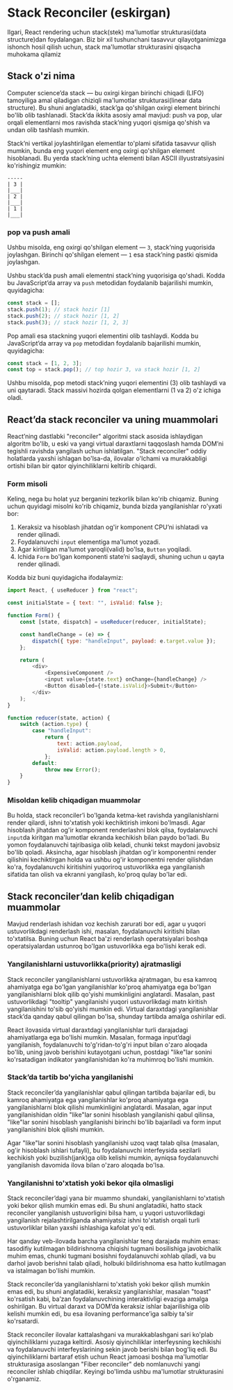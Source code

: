 # Stack Reconciler (eskirgan)

Ilgari, React rendering uchun stack(stek) ma'lumotlar strukturasi(data structure)dan foydalangan. Biz bir xil tushunchani tasavvur qilayotganimizga ishonch hosil qilish uchun, stack ma'lumotlar strukturasini qisqacha muhokama qilamiz

## Stack o'zi nima

Computer science’da stack — bu oxirgi kirgan birinchi chiqadi (LIFO) tamoyiliga amal qiladigan chiziqli ma'lumotlar strukturasi(linear data structure). Bu shuni anglatadiki, stack’ga qo'shilgan oxirgi element birinchi bo'lib olib tashlanadi. Stack’da ikkita asosiy amal mavjud: push va pop, ular orqali elementlarni mos ravishda stack’ning yuqori qismiga qo'shish va undan olib tashlash mumkin.

Stack’ni vertikal joylashtirilgan elementlar to'plami sifatida tasavvur qilish mumkin, bunda eng yuqori element eng oxirgi qo'shilgan element hisoblanadi. Bu yerda stack’ning uchta elementi bilan ASCII illyustratsiyasini ko'rishingiz mumkin:
``` mdx copy
-----
| 3 |
|___|
| 2 |
|___|
| 1 |
|___|
```

### pop va push amali

Ushbu misolda, eng oxirgi qo'shilgan element — `3`, stack’ning yuqorisida joylashgan. Birinchi qo'shilgan element — `1` esa stack’ning pastki qismida joylashgan.

Ushbu stack’da push amali elementni stack’ning yuqorisiga qo'shadi. Kodda bu JavaScript’da array va `push` metodidan foydalanib bajarilishi mumkin, quyidagicha:
``` js copy
const stack = [];
stack.push(1); // stack hozir [1]
stack.push(2); // stack hozir [1, 2]
stack.push(3); // stack hozir [1, 2, 3]
```

Pop amali esa stackning yuqori elementini olib tashlaydi. Kodda bu JavaScript’da array va `pop` metodidan foydalanib bajarilishi mumkin, quyidagicha:
``` js copy
const stack = [1, 2, 3];
const top = stack.pop(); // top hozir 3, va stack hozir [1, 2]
```

Ushbu misolda, pop metodi stack’ning yuqori elementini (3) olib tashlaydi va uni qaytaradi. Stack massivi hozirda qolgan elementlarni (1 va 2) o'z ichiga oladi.

## React’da stack reconciler va uning muammolari

React’ning dastlabki "reconciler" algoritmi stack asosida ishlaydigan algoritm bo'lib, u eski va yangi virtual daraxtlarni taqqoslash hamda DOM’ni tegishli ravishda yangilash uchun ishlatilgan. "Stack reconciler" oddiy holatlarda yaxshi ishlagan bo'lsa-da, ilovalar o'lchami va murakkabligi ortishi bilan bir qator qiyinchiliklarni keltirib chiqardi.

### Form misoli

Keling, nega bu holat yuz berganini tezkorlik bilan ko'rib chiqamiz. Buning uchun quyidagi misolni ko'rib chiqamiz, bunda bizda yangilanishlar ro'yxati bor:
1. Keraksiz va hisoblash jihatdan og'ir komponent CPU’ni ishlatadi va render qilinadi.
2. Foydalanuvchi `input` elementiga ma'lumot yozadi.
3. Agar kiritilgan ma'lumot yaroqli(valid) bo'lsa, `Button` yoqiladi.
4. Ichida `Form` bo'lgan komponenti state’ni saqlaydi, shuning uchun u qayta render qilinadi.

Kodda biz buni quyidagicha ifodalaymiz:
``` js copy
import React, { useReducer } from "react";

const initialState = { text: "", isValid: false };

function Form() {
    const [state, dispatch] = useReducer(reducer, initialState);

    const handleChange = (e) => {
        dispatch({ type: "handleInput", payload: e.target.value });
    };

    return (
        <div>
            <ExpensiveComponent />
            <input value={state.text} onChange={handleChange} />
            <Button disabled={!state.isValid}>Submit</Button>
        </div>
    );
}

function reducer(state, action) {
    switch (action.type) {
        case "handleInput":
            return {
                text: action.payload,
                isValid: action.payload.length > 0,
            };
        default:
            throw new Error();
    }
}
```

### Misoldan kelib chiqadigan muammolar

Bu holda, stack reconciler’i bo'lganda ketma-ket ravishda yangilanishlarni render qilardi, ishni to'xtatish yoki kechiktirish imkoni bo'lmasdi. Agar hisoblash jihatdan og'ir komponent renderlashni blok qilsa, foydalanuvchi `input`da kiritgan ma'lumotlar ekranda kechikish bilan paydo bo'ladi. Bu yomon foydalanuvchi tajribasiga olib keladi, chunki tekst maydoni javobsiz bo'lib qoladi. Aksincha, agar hisoblash jihatdan og'ir komponentni render qilishini kechiktirgan holda va ushbu og'ir komponentni render qilishdan ko'ra, foydalanuvchi kiritishini yuqoriroq ustuvorlikka ega yangilanish sifatida tan olish va ekranni yangilash, ko'proq qulay bo'lar edi.

## Stack reconciler’dan kelib chiqadigan muammolar

Mavjud renderlash ishidan voz kechish zarurati bor edi, agar u yuqori ustuvorlikdagi renderlash ishi, masalan, foydalanuvchi kiritishi bilan to'xtatilsa. Buning uchun React ba'zi renderlash operatsiyalari boshqa operatsiyalardan ustunroq bo'lgan ustuvorlikka ega bo'lishi kerak edi.

### Yangilanishlarni ustuvorlikka(priority) ajratmasligi

Stack reconciler yangilanishlarni ustuvorlikka ajratmagan, bu esa kamroq ahamiyatga ega bo'lgan yangilanishlar ko'proq ahamiyatga ega bo'lgan yangilanishlarni blok qilib qo'yishi mumkinligini anglatardi. Masalan, past ustuvorlikdagi "tooltip" yangilanishi yuqori ustuvorlikdagi matn kiritish yangilanishini to'sib qo'yishi mumkin edi. Virtual daraxtdagi yangilanishlar stack’da qanday qabul qilingan bo'lsa, shunday tartibda amalga oshirilar edi.

React ilovasida virtual daraxtdagi yangilanishlar turli darajadagi ahamiyatlarga ega bo'lishi mumkin. Masalan, formaga input’dagi yangilanish, foydalanuvchi to'g'ridan-to'g'ri input bilan o'zaro aloqada bo'lib, uning javob berishini kutayotgani uchun, postdagi "like"lar sonini ko'rsatadigan indikator yangilanishidan ko'ra muhimroq bo'lishi mumkin.

### Stack’da tartib bo'yicha yangilanishi

Stack reconciler’da yangilanishlar qabul qilingan tartibda bajarilar edi, bu kamroq ahamiyatga ega yangilanishlar ko'proq ahamiyatga ega yangilanishlarni blok qilishi mumkinligini anglatardi. Masalan, agar input yangilanishidan oldin "like"lar sonini hisoblash yangilanishi qabul qilinsa, "like"lar sonini hisoblash yangilanishi birinchi bo'lib bajariladi va form input yangilanishini blok qilishi mumkin.

Agar "like"lar sonini hisoblash yangilanishi uzoq vaqt talab qilsa (masalan, og'ir hisoblash ishlari tufayli), bu foydalanuvchi interfeysida sezilarli kechikish yoki buzilish(jank)ga olib kelishi mumkin, ayniqsa foydalanuvchi yangilanish davomida ilova bilan o'zaro aloqada bo'lsa.

### Yangilanishni to'xtatish yoki bekor qila olmasligi

Stack reconciler’dagi yana bir muammo shundaki, yangilanishlarni to'xtatish yoki bekor qilish mumkin emas edi. Bu shuni anglatadiki, hatto stack reconciler yangilanish ustuvorligini bilsa ham, u yuqori ustuvorlikdagi yangilanish rejalashtirilganda ahamiyatsiz ishni to'xtatish orqali turli ustuvorliklar bilan yaxshi ishlashiga kafolat yo'q edi.

Har qanday veb-ilovada barcha yangilanishlar teng darajada muhim emas: tasodifiy kutilmagan bildirishnoma chiqishi tugmani bosilishiga javobichalik muhim emas, chunki tugmani bosishni foydalanuvchi xohlab qiladi, va bu darhol javob berishni talab qiladi, holbuki bildirishnoma esa hatto kutilmagan va istalmagan bo'lishi mumkin.

Stack reconciler’da yangilanishlarni to'xtatish yoki bekor qilish mumkin emas edi, bu shuni anglatadiki, keraksiz yangilanishlar, masalan "toast" ko'rsatish kabi, ba’zan foydalanuvchining interaktivligi evaziga amalga oshirilgan. Bu virtual daraxt va DOM’da keraksiz ishlar bajarilishiga olib kelishi mumkin edi, bu esa ilovaning performance’iga salbiy ta'sir ko'rsatardi.

Stack reconciler ilovalar kattalashgani va murakkablashgani sari ko'plab qiyinchiliklarni yuzaga keltirdi. Asosiy qiyinchiliklar interfeysning kechikishi va foydalanuvchi interfeyslarining sekin javob berishi bilan bog'liq edi. Bu qiyinchiliklarni bartaraf etish uchun React jamoasi boshqa ma'lumotlar strukturasiga asoslangan "Fiber reconciler" deb nomlanuvchi yangi reconciler ishlab chiqdilar. Keyingi bo'limda ushbu ma'lumotlar strukturasini o'rganamiz.